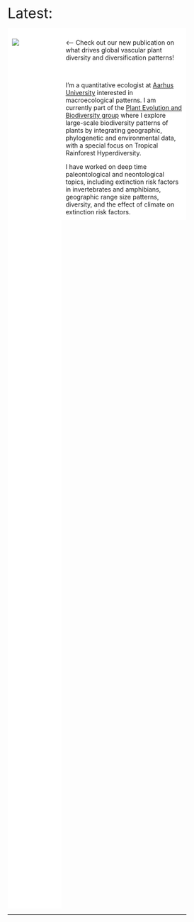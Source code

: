 


<div class="wrapper"></div>

<br>

<!-- <div style="background-color:lightgrey"> -->
<!--   <font size="5"> -->
<!--   <font color="red"> -->
<!--   NEWS : -->
<!--   </font> -->
<!--   Our paper on [Diversity partitioning in the Phanerozoic](https://www.pnas.org/content/early/2018/12/13/1814487116) in PNAS -->
<!--   </font> -->
<!-- </div> -->


 <font size="6">Latest: </font> 

<style>
* {
  box-sizing: border-box;
}

/* Create two equal columns that floats next to each other */
.column {
  float: left;
  padding: 10px;
}

.left {
  width: 30%;
}

.right {
  width: 70%;
}

/* Clear floats after the columns */
.row:after {
  content: "";
  display: table;
  clear: both;
}

/* Responsive layout - makes the two columns stack on top of each other instead of next to each other */
@media screen and (max-width: 600px) {
  .column {
    width: 100%;
  }
}
</style>

<style>
    .container {
        /* Testing mouse over on image  */
        position: relative;
        width: 100%;
        height: 50%;
    }
    .title {
            background-color: rgb(255, 255, 255);
            opacity: .5;
            /*positioned relative to parent div (container) */
            position: absolute;   
            /* bottom margin is 0 so that it coincides with container's bottom margin*/
            bottom: 45%;
            left: 5%;
            color: black;
            width: 90%;
            font-size: 20px;
            font-family: Helvetica, Arial, sans-serif;
            padding: 0;      
            /* padding was formerly: 10px 0; */
            text-align: center;
            /*invisible because opacity is 0*/
            opacity: 0;           
            transition: 0.6s;
        }
    .container:hover .title {
        /*becomes visible on hover*/
            opacity: .90;       
    }
</style>

</head>
<body>

<div class="row">
  
  <div class="column left" style="background-color:#FFFFFF;">
  
  <!-- <div style="width=400 height=400"> -->

<div class = "container">
<a href = "https://doi.org/10.1073/pnas.2120662119">
  <img src="GlobalDrivers.png">
      <div class="title">
          Tietje et al. 2022, PNAS
</a>
</div>

<!-- old version -->
  <!-- </div> -->
  <!-- <a href="https://doi.org/10.1073/pnas.2120662119"> -->
  <!--        <img alt="PNAS link" src="GlobalDrivers.png" -->
  <!--        width=400 height=300> -->
  <!-- </a> -->
  <!-- </div> -->

</div>
</div>

  <div class="column right" style="background-color:#FFFFFF;">

  <-- Check out our new publication on what drives global vascular plant diversity and diversification patterns!
  
  <br>

  I'm a quantitative ecologist at [Aarhus University](https://pure.au.dk/portal/en/persons/melanie-tietje(6abaa223-a82b-4577-acce-f2ead58ba86b).html) interested in macroecological patterns. I am currently part of the     [Plant Evolution and Biodiversity group]((https://peb-group.net/trf)) where I explore large-scale biodiversity patterns of plants by integrating geographic, phylogenetic and environmental data, with a special         focus on Tropical Rainforest Hyperdiversity.

  I have worked on deep time paleontological and neontological topics, including extinction risk factors in invertebrates and amphibians, geographic range size patterns, diversity, and the effect of climate on         extinction risk factors.
  </div>
  
</div>





------


